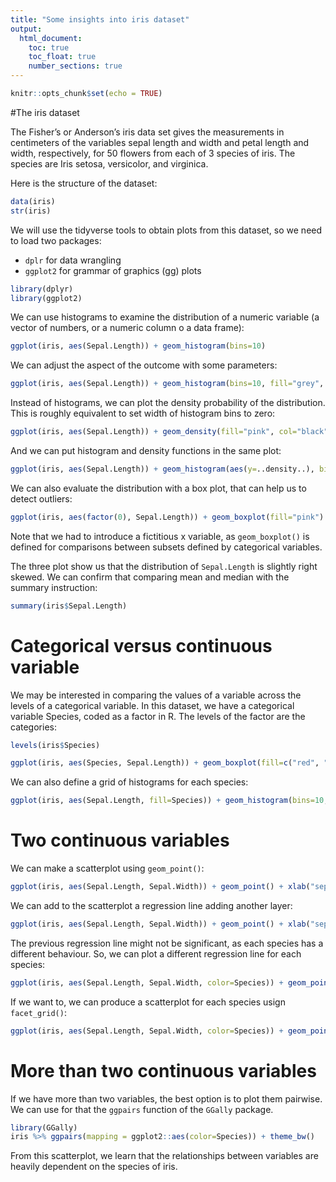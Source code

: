 ```yaml
---
title: "Some insights into iris dataset"
output: 
  html_document:
    toc: true
    toc_float: true
    number_sections: true
---
```


```r
knitr::opts_chunk$set(echo = TRUE)
```

#The iris dataset

The Fisher's or Anderson's iris data set gives the measurements in centimeters of the variables sepal length and width and petal length and width, respectively, for 50 flowers from each of 3 species of iris. The species are Iris setosa, versicolor, and virginica.

Here is the structure of the dataset:

```r
data(iris)
str(iris)
```

We will use the tidyverse tools to obtain plots from this dataset, so we need to load two packages:

* `dplr` for data wrangling
* `ggplot2` for grammar of graphics (gg) plots

```r
library(dplyr)
library(ggplot2)
```

We can use histograms to examine the distribution of a numeric variable (a vector of numbers, or a numeric column o a data frame):

```r
ggplot(iris, aes(Sepal.Length)) + geom_histogram(bins=10)
```

We can adjust the aspect of the outcome with some parameters:

```r
ggplot(iris, aes(Sepal.Length)) + geom_histogram(bins=10, fill="grey", col="black") + labs(title="Histogram of sepal length") + xlab("sepal length") + ylab("frequency") + theme_bw()
```

Instead of histograms, we can plot the density probability of the distribution. This is roughly equivalent to set width of histogram bins to zero:

```r
ggplot(iris, aes(Sepal.Length)) + geom_density(fill="pink", col="black") + labs(title="Density function of sepal length") + xlab("sepal length") + ylab("frequency") + theme_bw()
```

And we can put histogram and density functions in the same plot:

```r
ggplot(iris, aes(Sepal.Length)) + geom_histogram(aes(y=..density..), bins=10, fill="pink", col="black") + geom_density(col="red") + labs(title="Histogram (probability) and density function of sepal length") + xlab("sepal length") + ylab("frequency") + theme_bw()
```

We can also evaluate the distribution with a box plot, that can help us to detect outliers:

```r
ggplot(iris, aes(factor(0), Sepal.Length)) + geom_boxplot(fill="pink")  + labs(title="Boxplot of sepal length") + xlab("all dataset") + ylab("length") + theme_bw()
```

Note that we had to introduce a fictitious x variable, as `geom_boxplot()` is defined for comparisons between subsets defined by categorical variables.

The three plot show us that the distribution of `Sepal.Length` is slightly right skewed. We can confirm that comparing mean and median with the summary instruction:

```r
summary(iris$Sepal.Length)
```

# Categorical versus continuous variable

We may be interested in comparing the values of a variable across the levels of a categorical variable. In this dataset, we have a categorical variable Species, coded as a factor in R. The levels of the factor are the categories:

```r
levels(iris$Species)
```

```r
ggplot(iris, aes(Species, Sepal.Length)) + geom_boxplot(fill=c("red", "green", "blue")) + labs(title="Boxplots of sepal length for each species") + ylab("length") + theme_bw()
```

We can also define a grid of histograms for each species:

```r
ggplot(iris, aes(Sepal.Length, fill=Species)) + geom_histogram(bins=10, col="black") + facet_grid(. ~ Species, scales = "free") + scale_fill_manual(values = c("red", "green", "blue")) + xlab("sepal length") + ylab("count") + labs(title="Histograms of sepal length for each species") + theme_bw()
```

# Two continuous variables

We can make a scatterplot using `geom_point()`:

```r
ggplot(iris, aes(Sepal.Length, Sepal.Width)) + geom_point() + xlab("sepal length") + ylab("sepal width") + labs(title = "Sepal lenght vs sepal width") + theme_bw()
```

We can add to the scatterplot a regression line adding another layer:

```r
ggplot(iris, aes(Sepal.Length, Sepal.Width)) + geom_point() + xlab("sepal length") + ylab("sepal width") + labs(title = "Sepal lenght vs sepal width") + geom_smooth(method = "lm") + theme_bw()
```

The previous regression line might not be significant, as each species has a different behaviour. So, we can plot a different regression line for each species:

```r
ggplot(iris, aes(Sepal.Length, Sepal.Width, color=Species)) + geom_point() + xlab("sepal length") + ylab("sepal width") + labs(title = "Sepal lenght vs sepal width by species") + geom_smooth(method = "lm") + scale_fill_manual(values = c("red", "green", "blue")) + theme_bw()
```

If we want to, we can produce a scatterplot for each species usign `facet_grid()`:

```r
ggplot(iris, aes(Sepal.Length, Sepal.Width, color=Species)) + geom_point() + xlab("sepal length") + ylab("sepal width") + labs(title = "Sepal lenght vs sepal width by species") + geom_smooth(method = "lm") + facet_grid(. ~ Species) + scale_fill_manual(values = c("red", "green", "blue")) + theme_bw()
```

# More than two continuous variables

If we have more than two variables, the best option is to plot them pairwise. We can use for that the `ggpairs` function of the `GGally` package.

```r
library(GGally)
iris %>% ggpairs(mapping = ggplot2::aes(color=Species)) + theme_bw()
```

From this scatterplot, we learn that the relationships between variables are heavily dependent on the species of iris.


